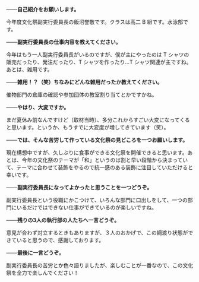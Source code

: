 **───自己紹介をお願いします。**

今年度文化祭副実行委員長の飯沼誉敬です。クラスは高二 B 組です。水泳部です。

**───副実行委員長の仕事内容を教えてください。**

今年はもう一人副実行委員長がいるのですが、僕が主にやったのは T シャツの販売だったり、発注だったり、T シャツを作ったり…T シャツ関連が主ですね。あとは、雑用です。

**───雑用！？（笑）ちなみにどんな雑用だったか教えてください。**

催物部門の倉庫の確認や参加団体の教室割り当てとかですかね。

**───やはり、大変ですか。**

まだ夏休み前なんですけど（取材当時）、多分これからすごい大変になってくると思います。というか、もうすでに大変度が増してきています（笑）。

**───では、そんな苦労して作っている文化祭の見どころを一つお願いします。**

現在構想中ですが、久しぶりに食事ができる文化祭を開催できると思います。あとは、今年の文化祭のテーマが「和」というのは割と早い段階から決まっていて、テーマに合わせて装飾をやるので統一感のある装飾に注目していただけると幸いです。

**───副実行委員長になってよかったと思うことを一つどうぞ。**

副実行委員長という役職にかこつけて、いろんな部門に口出しをして、一つの部門にいるだけではできない仕事ができているのが楽しいですね。

**───残りの3人の執行部の人たちへ一言どうぞ。**

意見が合わず対立するときもありますが、３人のおかげで、この綱渡り状態ができていると思うので、感謝しております。

**───最後に一言どうぞ。**

副実行委員長の苦労とか色々語りましたが、楽しむことが一番なので、この文化祭を全力で楽しんでください！
